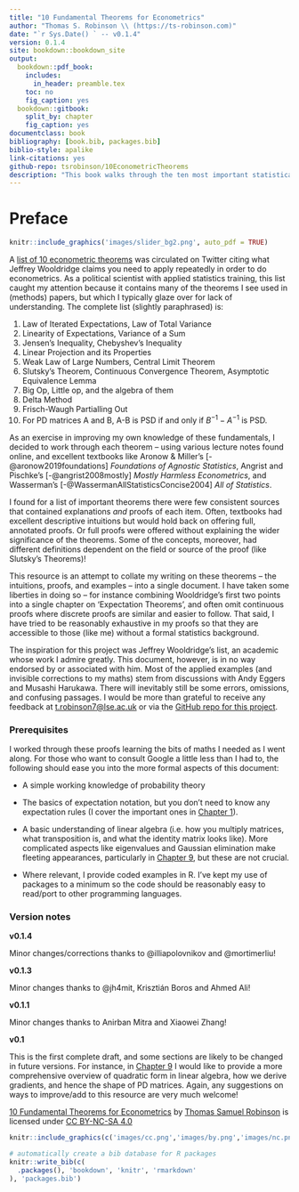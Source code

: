 ```yaml
--- 
title: "10 Fundamental Theorems for Econometrics"
author: "Thomas S. Robinson \\ (https://ts-robinson.com)"
date: "`r Sys.Date() ` -- v0.1.4"
version: 0.1.4
site: bookdown::bookdown_site
output: 
  bookdown::pdf_book:
    includes:
      in_header: preamble.tex
    toc: no
    fig_caption: yes
  bookdown::gitbook:
    split_by: chapter
    fig_caption: yes
documentclass: book
bibliography: [book.bib, packages.bib]
biblio-style: apalike
link-citations: yes
github-repo: tsrobinson/10EconometricTheorems
description: "This book walks through the ten most important statistical theorems as highlighted by Jeffrey Wooldridge, presenting intuiitions, proofs, and applications."
---
```


# Preface {-#intro}

```r
knitr::include_graphics('images/slider_bg2.png', auto_pdf = TRUE)
```

A [list of 10 econometric theorems](https://twitter.com/causalinf/status/1259448663270658050) was circulated on Twitter citing what Jeffrey Wooldridge claims you need to apply repeatedly in order to do econometrics. As a political scientist with applied statistics training, this list caught my attention because it contains many of the theorems I see used in (methods) papers, but which I typically glaze over for lack of understanding. The complete list (slightly paraphrased) is:

1. Law of Iterated Expectations, Law of Total Variance
2. Linearity of Expectations, Variance of a Sum
3. Jensen's Inequality, Chebyshev's Inequality
4. Linear Projection and its Properties
5. Weak Law of Large Numbers, Central Limit Theorem
6. Slutsky's Theorem, Continuous Convergence Theorem, Asymptotic Equivalence Lemma
7. Big Op, Little op, and the algebra of them
8. Delta Method
9. Frisch-Waugh Partialling Out
10. For PD matrices A and B, A-B is PSD if and only if $B^{-1} - A^{-1}$ is PSD.

As an exercise in improving my own knowledge of these fundamentals, I decided to work through each theorem -- using various lecture notes found online, and excellent textbooks like Aronow & Miller's [-@aronow2019foundations] *Foundations of Agnostic Statistics*, Angrist and Pischke's [-@angrist2008mostly] *Mostly Harmless Econometrics*, and Wasserman's [-@WassermanAllStatisticsConcise2004] *All of Statistics*.

I found for a list of important theorems there were few consistent sources that contained explanations *and* proofs of each item. Often, textbooks had excellent descriptive intuitions but would hold back on offering full, annotated proofs. Or full proofs were offered without explaining the wider significance of the theorems. Some of the concepts, moreover, had different definitions dependent on the field or source of the proof (like Slutsky's Theorems)!

This resource is an attempt to collate my writing on these theorems -- the intuitions, proofs, and examples -- into a single document. I have taken some liberties in doing so -- for instance combining Wooldridge's first two points into a single chapter on 'Expectation Theorems', and often omit continuous proofs where discrete proofs are similar and easier to follow. That said, I have tried to be reasonably exhaustive in my proofs so that they are accessible to those (like me) without a formal statistics background.

The inspiration for this project was Jeffrey Wooldridge's list, an academic whose work I admire greatly. This document, however, is in no way endorsed by or associated with him. Most of the applied examples (and invisible corrections to my maths) stem from discussions with Andy Eggers and Musashi Harukawa. There will inevitably still be some errors, omissions, and confusing passages. I would be more than grateful to receive any feedback at <t.robinson7@lse.ac.uk> or via the [GitHub repo for this project](https://github.com/tsrobinson/10EconometricTheorems).



### Prerequisites {-}

I worked through these proofs learning the bits of maths I needed as I went along. For those who want to consult Google a little less than I had to, the following should ease you into the more formal aspects of this document: 

* A simple working knowledge of probability theory

* The basics of expectation notation, but you don't need to know any expectation rules (I cover the important ones in [Chapter 1](#exp_theorems)). 

* A basic understanding of linear algebra (i.e. how you multiply matrices, what transposition is, and what the identity matrix looks like). More complicated aspects like eigenvalues and Gaussian elimination make fleeting appearances, particularly in [Chapter 9](#pd), but these are not crucial.

* Where relevant, I provide coded examples in R. I've kept my use of packages to a minimum so the code should be reasonably easy to read/port to other programming languages.

### Version notes {-}

**v0.1.4**

Minor changes/corrections thanks to \@illiapolovnikov and @mortimerliu!

**v0.1.3**

Minor changes thanks to \@jh4mit, Krisztián Boros and Ahmed Ali!

**v0.1.1**

Minor changes thanks to Anirban Mitra and Xiaowei Zhang!

**v0.1**

This is the first complete draft, and some sections are likely to be changed in future versions. For instance, in [Chapter 9](#pd) I would like to provide a more comprehensive overview of quadratic form in linear algebra, how we derive gradients, and hence the shape of PD matrices. Again, any suggestions on ways to improve/add to this resource are very much welcome!


[10 Fundamental Theorems for Econometrics](https://ts-robinson.com/files/_10ET/index.html) by [Thomas Samuel Robinson](https://ts-robinson.com) is licensed under [CC BY-NC-SA 4.0](https://creativecommons.org/licenses/by-nc-sa/4.0/) 


```r
knitr::include_graphics(c('images/cc.png','images/by.png','images/nc.png','images/sa.png' ))
```


```r
# automatically create a bib database for R packages
knitr::write_bib(c(
  .packages(), 'bookdown', 'knitr', 'rmarkdown'
), 'packages.bib')
```



